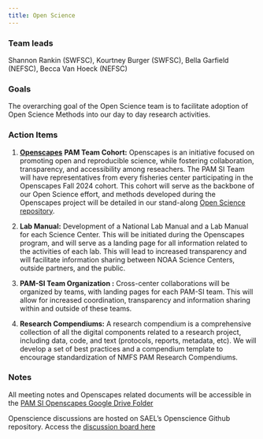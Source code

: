 ```yaml
---
title: Open Science
---
```


### Team leads

Shannon Rankin (SWFSC), Kourtney Burger (SWFSC), Bella Garfield (NEFSC), Becca Van Hoeck (NEFSC)

### Goals

The overarching goal of the Open Science team is to facilitate adoption of Open Science Methods into our day to day research activities.

### Action Items

1.  [**Openscapes**](https://openscapes.org/) **PAM Team Cohort:** Openscapes is an initiative focused on promoting open and reproducible science, while fostering collaboration, transparency, and accessibility among reseachers. The PAM SI Team will have representatives from every fisheries center participating in the Openscapes Fall 2024 cohort. This cohort will serve as the backbone of our Open Science effort, and methods developed during the Openscapes project will be detailed in our stand-along [Open Science repository](https://sael-swfsc.github.io/OpenScience/).

2.  **Lab Manual:** Development of a National Lab Manual and a Lab Manual for each Science Center. This will be initiated during the Openscapes program, and will serve as a landing page for all information related to the activities of each lab. This will lead to increased transparency and will facilitate information sharing between NOAA Science Centers, outside partners, and the public.

3.   **PAM-SI Team Organization :** Cross-center collaborations will be organized by teams, with landing pages for each PAM-SI team. This will allow for increased coordination, transparency and information sharing within and outside of these teams.

4.  **Research Compendiums:** A research compendium is a comprehensive collection of all the digital components related to a research project, including data, code, and text (protocols, reports, metadata, etc). We will develop a set of best practices and a compendium template to encourage standardization of NMFS PAM Research Compendiums.

### Notes

All meeting notes and Openscapes related documents will be accessible in the [PAM SI Openscapes Google Drive Folder](https://drive.google.com/drive/folders/1HPBhA0jRF1XqKL_6RhoGASPFOO7pi40c?usp=drive_link)

Openscience discussions are hosted on SAEL's Openscience Github repository. Access the [discussion board here](https://github.com/SAEL-SWFSC/OpenScience/discussions)
